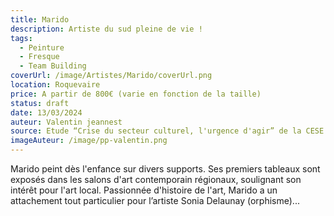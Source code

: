 ```yaml
---
title: Marido
description: Artiste du sud pleine de vie !
tags:
  - Peinture
  - Fresque
  - Team Building
coverUrl: /image/Artistes/Marido/coverUrl.png
location: Roquevaire
price: A partir de 800€ (varie en fonction de la taille)
status: draft
date: 13/03/2024
auteur: Valentin jeannest
source: Etude “Crise du secteur culturel, l'urgence d'agir” de la CESE
imageAuteur: /image/pp-valentin.png
---
```


Marido peint dès l'enfance sur divers supports. Ses premiers tableaux sont exposés dans les salons d'art contemporain régionaux, soulignant son intérêt pour l'art local. Passionnée d'histoire de l'art, Marido a un attachement tout particulier pour l’artiste Sonia Delaunay (orphisme)...
